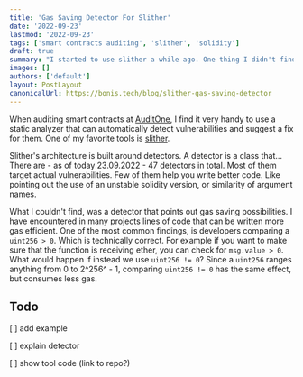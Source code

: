 ```yaml
---
title: 'Gas Saving Detector For Slither'
date: '2022-09-23'
lastmod: '2022-09-23'
tags: ['smart contracts auditing', 'slither', 'solidity']
draft: true
summary: "I started to use slither a while ago. One thing I didn't find, are detectors that point out possible gas savings. So I built my own."
images: []
authors: ['default']
layout: PostLayout
canonicalUrl: https://bonis.tech/blog/slither-gas-saving-detector
---
```


When auditing smart contracts at [AuditOne](https://auditone.io/top-auditors), I find it very handy to use
a static analyzer that can automatically detect vulnerabilities and suggest a fix for them. One of my favorite
tools is [slither](https://github.com/crytic/slither).

Slither's architecture is built around detectors. A detector is a class that…
There are - as of today 23.09.2022 - 47 detectors in total. Most of them target actual vulnerabilities. Few of
them help you write better code. Like pointing out the use of an unstable solidity version, or similarity of
argument names.

What I couldn't find, was a detector that points out gas saving possibilities. I have encountered in many projects
lines of code that can be written more gas efficient. One of the most common findings, is developers comparing
a `uint256 > 0`. Which is technically correct. For example if you want to make sure that the function is receiving
ether, you can check for `msg.value > 0`.
What would happen if instead we use `uint256 != 0`? Since a `uint256` ranges anything from 0 to 2^256^ - 1,
comparing `uint256 != 0` has the same effect, but consumes less gas.

## Todo

[ ] add example

[ ] explain detector

[ ] show tool code (link to repo?)
